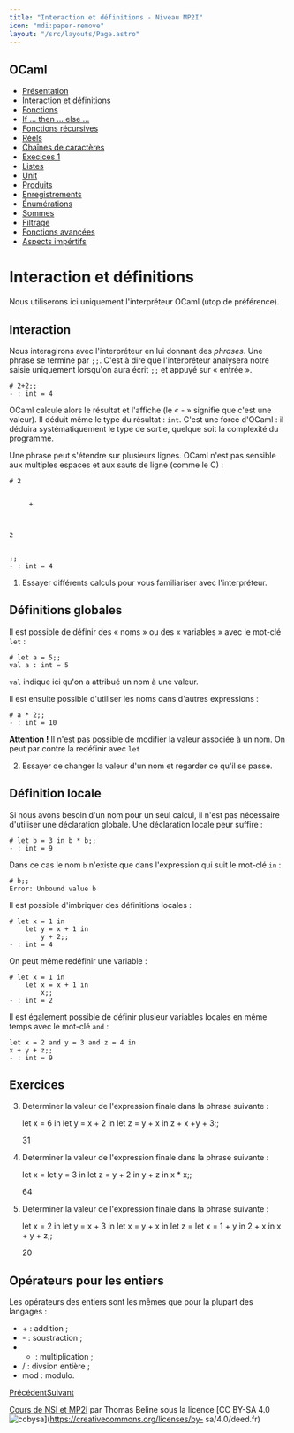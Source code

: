 ```yaml
---
title: "Interaction et définitions - Niveau MP2I"
icon: "mdi:paper-remove"
layout: "/src/layouts/Page.astro"
---
```

 
## OCaml

  * [Présentation](.)
  * [Interaction et définitions](interaction-definition)
  * [Fonctions](fonctions)
  * [If … then … else …](if-then-else)
  * [Fonctions récursives](fonctions-recursives)
  * [Réels](reels)
  * [Chaînes de caractères](string)
  * [Execices 1](exercices-1)
  * [Listes](listes)
  * [Unit](unit)
  * [Produits](produits)
  * [Enregistrements](enregistrements)
  * [Énumérations](enumerations)
  * [Sommes](sommes)
  * [Filtrage](filtrage)
  * [Fonctions avancées](fonctions-avancees)
  * [Aspects impértifs](aspects-imperatifs)

# Interaction et définitions

Nous utiliserons ici uniquement l'interpréteur OCaml (utop de préférence).

## Interaction

Nous interagirons avec l'interpréteur en lui donnant des _phrases_. Une phrase
se termine par `;;`. C'est à dire que l'interpréteur analysera notre saisie
uniquement lorsqu'on aura écrit `;;` et appuyé sur « entrée ».

    
    
    # 2+2;;
    - : int = 4

OCaml calcule alors le résultat et l'affiche (le « - » signifie que c'est une
valeur). Il déduit même le type du résultat : `int`. C'est une force d'OCaml :
il déduira systématiquement le type de sortie, quelque soit la complexité du
programme.

Une phrase peut s'étendre sur plusieurs lignes. OCaml n'est pas sensible aux
multiples espaces et aux sauts de ligne (comme le C) :

    
    
    # 2
    
    
         +
    
    
    
    2
    
    
    ;;
    - : int = 4

1. Essayer différents calculs pour vous familiariser avec l'interpréteur.

## Définitions globales

Il est possible de définir des « noms » ou des « variables » avec le mot-clé
`let` :

    
    
    # let a = 5;;
    val a : int = 5

`val` indique ici qu'on a attribué un nom à une valeur.

Il est ensuite possible d'utiliser les noms dans d'autres expressions :

    
    
    # a * 2;;
    - : int = 10

**Attention !** Il n'est pas possible de modifier la valeur associée à un nom.
On peut par contre la redéfinir avec `let`

2. Essayer de changer la valeur d'un nom et regarder ce qu'il se passe.

## Définition locale

Si nous avons besoin d'un nom pour un seul calcul, il n'est pas nécessaire
d'utiliser une déclaration globale. Une déclaration locale peur suffire :

    
    
    # let b = 3 in b * b;;
    - : int = 9

Dans ce cas le nom `b` n'existe que dans l'expression qui suit le mot-clé `in`
:

    
    
    # b;;
    Error: Unbound value b

Il est possible d'imbriquer des définitions locales :

    
    
    # let x = 1 in
    	let y = x + 1 in
    		y + 2;;
    - : int = 4

On peut même redéfinir une variable :

    
    
    # let x = 1 in
    	let x = x + 1 in
    		x;;
    - : int = 2

Il est également possible de définir plusieur variables locales en même temps
avec le mot-clé `and` :

    
    
    let x = 2 and y = 3 and z = 4 in
    x + y + z;;
    - : int = 9

## Exercices

3. Determiner la valeur de l'expression finale dans la phrase suivante :

    
    
    let x = 6 in
    	let y = x + 2 in
    		let z = y + x in
    			z + x +y + 3;;
    
    
    31

4. Determiner la valeur de l'expression finale dans la phrase suivante :

    
    
    let x = 
    	let y = 3 in
    		let z = y + 2 in
    			y + z in
    	x * x;;
    
    
    64

5. Determiner la valeur de l'expression finale dans la phrase suivante :

    
    
    let x = 2 in
    	let y = x + 3 in
    		let x = y + x in
    			let z = let x = 1 + y in 2 + x in
    				x + y + z;;
    
    
    20

## Opérateurs pour les entiers

Les opérateurs des entiers sont les mêmes que pour la plupart des langages :

  * \+ : addition ;
  * \- : soustraction ;
  * * : multiplication ;
  * / : divsion entière ;
  * mod : modulo.

[Précédent](.)[Suivant](fonctions)

[Cours de NSI et MP2I](https://kxs.fr/cours/) par Thomas Beline sous la
licence [CC BY-SA 4.0
![ccbysa](//cours/ccbysa.svg)](https://creativecommons.org/licenses/by-
sa/4.0/deed.fr)

